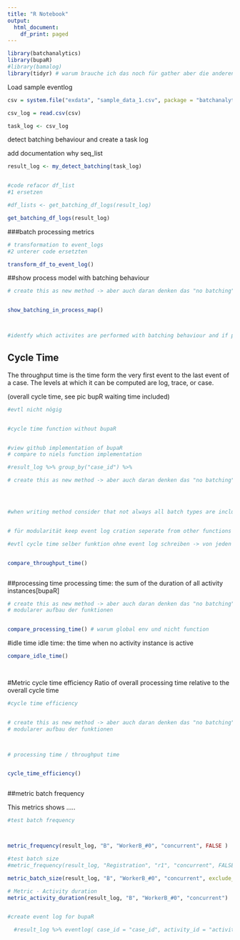 ```yaml
---
title: "R Notebook"
output:
  html_document:
    df_print: paged
---
```



```r

library(batchanalytics)
library(bupaR)
#library(bamalog)
library(tidyr) # warum brauche ich das noch für gather aber die anderen package(bama) nicht mehr da imported mit package batchAanalytics---


```

Load sample eventlog 


```r

csv = system.file("exdata", "sample_data_1.csv", package = "batchanalytics")

csv_log = read.csv(csv)

task_log <- csv_log


```


detect batching behaviour and create a task log

add documentation why seq_list

```r


result_log <- my_detect_batching(task_log)



```

```r
#code refacor df_list
#1 ersetzen

#df_lists <- get_batching_df_logs(result_log)

get_batching_df_logs(result_log)


```







###batch processing metrics

```r
# transformation to event_logs
#2 unterer code ersetzten

transform_df_to_event_log()

```







##show process model with batching behaviour

```r

# create this as new method -> aber auch daran denken das "no batching" eine option ist 


show_batching_in_process_map()



#identfy which activites are performed with batching behaviour and if possible highlight in output graph or give an additional text output

```





## Cycle Time

The throughput time is the time form the very first event to the last event of a case. The levels at which it can be computed are log, trace, or case.

(overall cycle time, see pic bupR waiting time included)


```r


#evtl nicht nögig


#cycle time function without bupaR


#view github implementation of bupaR 
# compare to niels function implementation

#result_log %>% group_by("case_id") %>% 


```



```r

# create this as new method -> aber auch daran denken das "no batching" eine option ist 




#when writing method consider that not always all batch types are included and also no batching possible -> when plotting and creating boxplot create a generic approach#


# für modularität keep event log cration seperate from other functions 

#evtl cycle time selber funktion ohne event log schreiben -> von jeden case start - endzeit (groubby case , start - end , -> mean() an niels orientieren) ähnlich für processing time -< vorher #ABER data spliten in "nobatching " vs andere batch types


compare_throughput_time()



```




##processing time
processing time: the sum of the duration of all activity instances[bupaR]


```r



# create this as new method -> aber auch daran denken das "no batching" eine option ist 
# modularer aufbau der funktionen


compare_processing_time() # warum global env und nicht function


```


#idle time
idle time: the time when no activity instance is active



```r


compare_idle_time()

 


```


#Metric cycle time efficiency
Ratio of overall processing time relative to the overall cycle time


```r
#cycle time efficiency


# create this as new method -> aber auch daran denken das "no batching" eine option ist 
# modularer aufbau der funktionen



# processing time / throughput time


cycle_time_efficiency()



```



##metric batch frequency

This metrics shows .....

```r
#test batch frequency



metric_frequency(result_log, "B", "WorkerB_#0", "concurrent", FALSE )
```



```r

#test batch size
#metric_frequency(result_log, "Registration", "r1", "concurrent", FALSE )

metric_batch_size(result_log, "B", "WorkerB_#0", "concurrent", exclude_singletons = TRUE)

```



```r
# Metric - Activity duration
metric_activity_duration(result_log, "B", "WorkerB_#0", "concurrent")



```
```r

#create event log for bupaR

  #result_log %>% eventlog( case_id = "case_id", activity_id = "activity")


```



